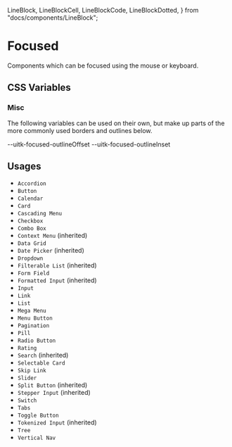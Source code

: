   LineBlock,
  LineBlockCell,
  LineBlockCode,
  LineBlockDotted,
} from "docs/components/LineBlock";

<Meta title="Documentation/Styles and Theming/Characteristics/Focused" />

# Focused

Components which can be focused using the mouse or keyboard.

## CSS Variables

### Misc

The following variables can be used on their own, but make up parts of the more commonly used borders and outlines below.

<Canvas>
  <Story name="Misc">
    <DocGrid>
      <ColorBlock colorVar="--uitk-focused-outlineColor" />
      <LineBlock lineWidth="--uitk-focused-outlineWidth" />
      <LineBlockDotted
        lineWidth="--uitk-focused-outlineWidth"
        lineStyle="--uitk-focused-outlineStyle"
      />
      <BlankBlockCell />
      <BlankBlockCode>--uitk-focused-outlineOffset</BlankBlockCode>
      <BlankBlockCell />
      <BlankBlockCode>--uitk-focused-outlineInset</BlankBlockCode>
    </DocGrid>
  </Story>
</Canvas>

## Usages

- `Accordion`
- `Button`
- `Calendar`
- `Card`
- `Cascading Menu`
- `Checkbox`
- `Combo Box`
- `Context Menu` (inherited)
- `Data Grid`
- `Date Picker` (inherited)
- `Dropdown`
- `Filterable List` (inherited)
- `Form Field`
- `Formatted Input` (inherited)
- `Input`
- `Link`
- `List`
- `Mega Menu`
- `Menu Button`
- `Pagination`
- `Pill`
- `Radio Button`
- `Rating`
- `Search` (inherited)
- `Selectable Card`
- `Skip Link`
- `Slider`
- `Split Button` (inherited)
- `Stepper Input` (inherited)
- `Switch`
- `Tabs`
- `Toggle Button`
- `Tokenized Input` (inherited)
- `Tree`
- `Vertical Nav`
